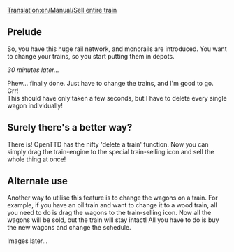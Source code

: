 [[Translation:en/Manual/Sell entire train]]
== Prelude ==

So, you have this huge rail network, and monorails are introduced. You want to change your trains, so you start putting them in depots.

''30 minutes later...''

Phew... finally done.  Just have to change the trains, and I'm good to go.<br />
Grr!<br />
This should have only taken a few seconds, but I have to delete every single wagon individually!

== Surely there's a better way? ==
There is!  OpenTTD has the nifty 'delete a train' function.  Now you can simply drag the train-engine to the special train-selling icon and sell the whole thing at once!

== Alternate use ==
Another way to utilise this feature is to change the wagons on a train.  For example, if you have an oil train and want to change it to a wood train, all you need to do is drag the wagons to the train-selling icon.  Now all the wagons will be sold, but the train will stay intact!  All you have to do is buy the new wagons and change the schedule.

Images later...